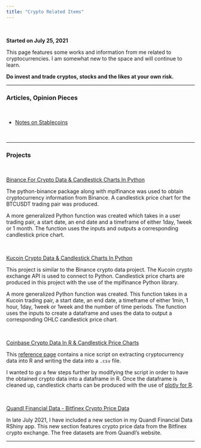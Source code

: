 ```yaml
---
title: "Crypto Related Items"
---
```


&nbsp;

**Started on July 25, 2021**

This page features some works and information from me related to cryptocurrencies. I am somewhat new to the space and will continue to learn. 

**Do invest and trade cryptos, stocks and the likes at your own risk.**

---

### Articles, Opinion Pieces

&nbsp;

* [Notes on Stablecoins](./stableCoins_notes.html)



&nbsp;

---

### Projects

&nbsp;

[Binance For Crypto Data & Candlestick Charts In Python](https://github.com/dk81/jupyterNotebook/blob/master/binance_crypto_data.ipynb)

The python-binance package along with mplfinance was used to obtain cryptocurrency information from Binance. A candlestick price chart for the BTCUSDT trading pair was produced. 

A more generalized Python function was created which takes in a user trading pair, a start date, an end date and a timeframe of either 1day, 1week or 1 month. The function uses the inputs and outputs a corresponding candlestick price chart.

&nbsp;

[Kucoin Crypto Data & Candlestick Charts In Python](https://github.com/dk81/jupyterNotebook/blob/master/kucoin_crypto_python.ipynb)

This project is similar to the Binance crypto data project. The Kucoin crypto exchange API is used to connect to Python. Candlestick price charts are produced in this project with the use of the mplfinance Python library.

A more generalized Python function was created. This function takes in a Kucoin trading pair, a start date, an end date, a timeframe of either 1min, 1 hour, 1day, 1week or 1week and the number of time periods. The function uses the inputs to create a dataframe and uses the data to output a corresponding OHLC candlestick price chart.

&nbsp;

[Coinbase Crypto Data In R & Candlestick Price Charts](./Rcoinbase_candlestickCharts.html)

This [reference page](https://www.cryptodatadownload.com/blog/how-to-download-coinbase-price-data-R.html) contains a nice script 
on extracting cryptocurrency data into R and writing the data into a `.csv` file. 

I wanted to go a few steps further by modifying the script in order to have the obtained crypto data into a dataframe in R. Once the dataframe is cleaned up, candlestick charts can be produced with the use of [plotly for R](https://plotly.com/r/candlestick-charts/).

&nbsp;

[Quandl Financial Data - Bitfinex Crypto Price Data](https://dkmathstats.shinyapps.io/quandl_financedata_app/)

In late July 2021, I have included a new section in my Quandl Financial Data RShiny app. This new section features crypto price data from the Bitfinex crypto exchange. The free datasets are from Quandl's website. 

---





&nbsp;
